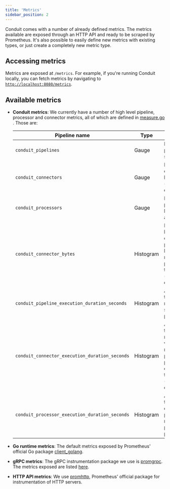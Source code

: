 ```yaml
---
title: 'Metrics'
sidebar_position: 2
---
```


Conduit comes with a number of already defined metrics. The metrics available
are exposed through an HTTP API and ready to be scraped by Prometheus. It's also
possible to easily define new metrics with existing types, or just create a
completely new metric type.

## Accessing metrics

Metrics are exposed at `/metrics`. For example, if you're running Conduit
locally, you can fetch metrics by navigating to 
[`http://localhost:8080/metrics`](http://localhost:8080/metrics).

## Available metrics

* **Conduit metrics**: We currently have a number of high level pipeline,
  processor and connector metrics, all of which are defined
  in [measure.go](https://github.com/ConduitIO/conduit/blob/main/pkg/foundation/metrics/measure/measure.go)
  . Those are:

  | Pipeline name                                  | Type      | Description                                                                                                    |
  |------------------------------------------------|-----------|----------------------------------------------------------------------------------------------------------------|
  | `conduit_pipelines`                            | Gauge     | Number of pipelines by status.                                                                                 |
  | `conduit_connectors`                           | Gauge     | Number of connectors by type (source, destination).                                                            |
  | `conduit_processors`                           | Gauge     | Number of processors by name and type.                                                                         |
  | `conduit_connector_bytes`                      | Histogram | Number of bytes a connector processed by pipeline name, plugin and type (source, destination).                 |
  | `conduit_pipeline_execution_duration_seconds`  | Histogram | Amount of time records spent in a pipeline.                                                                    |
  | `conduit_connector_execution_duration_seconds` | Histogram | Amount of time spent reading or writing records per pipeline, plugin and connector type (source, destination). |
  | `conduit_processor_execution_duration_seconds` | Histogram | Amount of time spent on processing records per pipeline and processor.                                         |

* **Go runtime metrics**: The default metrics exposed by Prometheus' official Go
  package [client_golang](https://pkg.go.dev/github.com/prometheus/client_golang).
* **gRPC metrics**: The gRPC instrumentation package we use
  is [promgrpc](https://github.com/piotrkowalczuk/promgrpc). The metrics exposed
  are listed [here](https://github.com/piotrkowalczuk/promgrpc#metrics).
* **HTTP API metrics**: We
  use [promhttp](https://pkg.go.dev/github.com/prometheus/client_golang/prometheus/promhttp),
  Prometheus' official package for instrumentation of HTTP servers.

